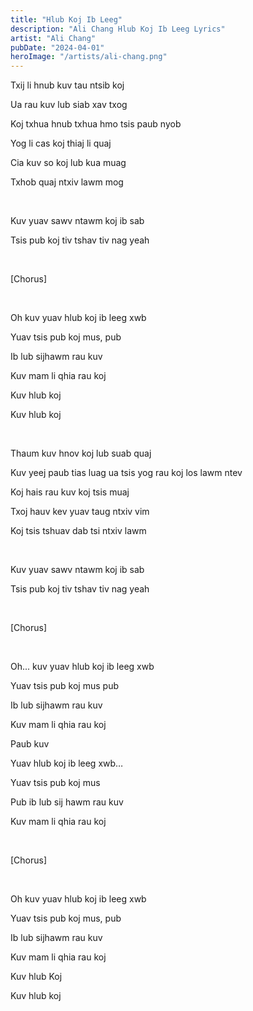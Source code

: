 ```yaml
---
title: "Hlub Koj Ib Leeg"
description: "Ali Chang Hlub Koj Ib Leeg Lyrics"
artist: "Ali Chang"
pubDate: "2024-04-01"
heroImage: "/artists/ali-chang.png"
---
```


Txij li hnub kuv tau ntsib koj

Ua rau kuv lub siab xav txog

Koj txhua hnub txhua hmo tsis paub nyob

Yog li cas koj thiaj li quaj

Cia kuv so koj lub kua muag

Txhob quaj ntxiv lawm mog

<br />

Kuv yuav sawv ntawm koj ib sab

Tsis pub koj tiv tshav tiv nag yeah

<br />

[Chorus]

<br />

Oh kuv yuav hlub koj ib leeg xwb

Yuav tsis pub koj mus, pub

Ib lub sijhawm rau kuv

Kuv mam li qhia rau koj

Kuv hlub koj

Kuv hlub koj

<br />

Thaum kuv hnov koj lub suab quaj

Kuv yeej paub tias luag ua tsis yog rau koj los lawm ntev

Koj hais rau kuv koj tsis muaj

Txoj hauv kev yuav taug ntxiv vim

Koj tsis tshuav dab tsi ntxiv lawm

<br />

Kuv yuav sawv ntawm koj ib sab

Tsis pub koj tiv tshav tiv nag yeah

<br />

[Chorus]

<br />

Oh... kuv yuav hlub koj ib leeg xwb

Yuav tsis pub koj mus pub

Ib lub sijhawm rau kuv

Kuv mam li qhia rau koj

Paub kuv

Yuav hlub koj ib leeg xwb…

Yuav tsis pub koj mus

Pub ib lub sij hawm rau kuv

Kuv mam li qhia rau koj

<br />

[Chorus]

<br />

Oh kuv yuav hlub koj ib leeg xwb

Yuav tsis pub koj mus, pub

Ib lub sijhawm rau kuv

Kuv mam li qhia rau koj

Kuv hlub Koj

Kuv hlub koj
